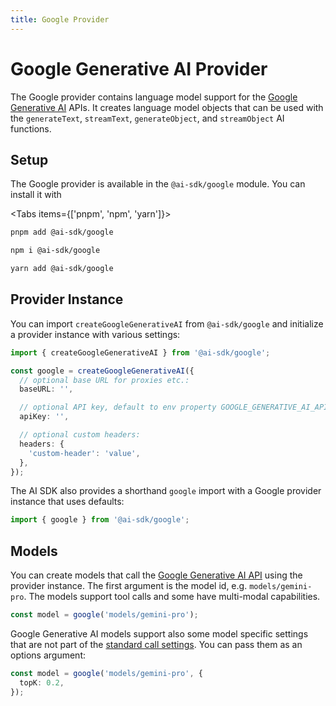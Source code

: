 ```yaml
---
title: Google Provider
---
```



# Google Generative AI Provider

The Google provider contains language model support for the [Google Generative AI](https://ai.google/discover/generativeai/) APIs.
It creates language model objects that can be used with the `generateText`, `streamText`, `generateObject`, and `streamObject` AI functions.

## Setup

The Google provider is available in the `@ai-sdk/google` module. You can install it with

<Tabs items={['pnpm', 'npm', 'yarn']}>
  <Tab>

```bash
pnpm add @ai-sdk/google
```

   </Tab>
  <Tab>
  
```bash 
npm i @ai-sdk/google
```
  
  </Tab>
  <Tab>
  
```bash 
yarn add @ai-sdk/google 
```
  
  </Tab>
</Tabs>

## Provider Instance

You can import `createGoogleGenerativeAI` from `@ai-sdk/google` and initialize a provider instance with various settings:

```ts
import { createGoogleGenerativeAI } from '@ai-sdk/google';

const google = createGoogleGenerativeAI({
  // optional base URL for proxies etc.:
  baseURL: '',

  // optional API key, default to env property GOOGLE_GENERATIVE_AI_API_KEY:
  apiKey: '',

  // optional custom headers:
  headers: {
    'custom-header': 'value',
  },
});
```

The AI SDK also provides a shorthand `google` import with a Google provider instance that uses defaults:

```ts
import { google } from '@ai-sdk/google';
```

## Models

You can create models that call the [Google Generative AI API](https://ai.google.dev/api/rest) using the provider instance.
The first argument is the model id, e.g. `models/gemini-pro`.
The models support tool calls and some have multi-modal capabilities.

```ts
const model = google('models/gemini-pro');
```

Google Generative AI models support also some model specific settings that are not part of the [standard call settings](/docs/ai-core/settings).
You can pass them as an options argument:

```ts
const model = google('models/gemini-pro', {
  topK: 0.2,
});
```
